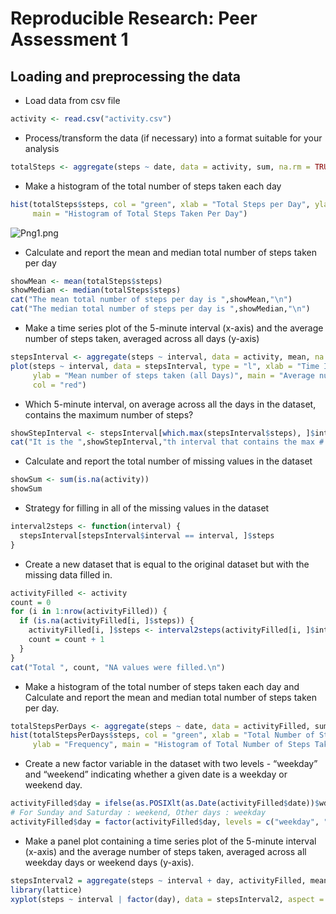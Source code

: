 
# Reproducible Research: Peer Assessment 1

## Loading and preprocessing the data



- Load data from csv file
  
```r
activity <- read.csv("activity.csv")
```

- Process/transform the data (if necessary) into a format suitable for your analysis
```r
totalSteps <- aggregate(steps ~ date, data = activity, sum, na.rm = TRUE)
```


- Make a histogram of the total number of steps taken each day
```r
hist(totalSteps$steps, col = "green", xlab = "Total Steps per Day", ylab = "Frequency", 
     main = "Histogram of Total Steps Taken Per Day")
```
![Png1.png](https://github.com/dgreiber/RepData_PeerAssessment1/figure/Png1.png)\

- Calculate and report the mean and median total number of steps taken per day
```r
showMean <- mean(totalSteps$steps)
showMedian <- median(totalSteps$steps)
cat("The mean total number of steps per day is ",showMean,"\n")
cat("The median total number of steps per day is ",showMedian,"\n")
```


- Make a time series plot of the 5-minute interval (x-axis) and the average number of steps taken, averaged across all days (y-axis)
```r
stepsInterval <- aggregate(steps ~ interval, data = activity, mean, na.rm = TRUE)
plot(steps ~ interval, data = stepsInterval, type = "l", xlab = "Time Intervals (5-minute)", 
     ylab = "Mean number of steps taken (all Days)", main = "Average number of Steps Taken at different 5 minute Intervals", 
     col = "red")
```


- Which 5-minute interval, on average across all the days in the dataset, contains the maximum number of steps?
```r
showStepInterval <- stepsInterval[which.max(stepsInterval$steps), ]$interval
cat("It is the ",showStepInterval,"th interval that contains the max # of steps\n")
```


- Calculate and report the total number of missing values in the dataset
```r
showSum <- sum(is.na(activity))
showSum
```

- Strategy for filling in all of the missing values in the dataset
```r
interval2steps <- function(interval) {
  stepsInterval[stepsInterval$interval == interval, ]$steps
}
```


- Create a new dataset that is equal to the original dataset but with the missing data filled in.
```r

activityFilled <- activity
count = 0
for (i in 1:nrow(activityFilled)) {
  if (is.na(activityFilled[i, ]$steps)) {
    activityFilled[i, ]$steps <- interval2steps(activityFilled[i, ]$interval)
    count = count + 1
  }
}
cat("Total ", count, "NA values were filled.\n")
```


- Make a histogram of the total number of steps taken each day and Calculate and report 
 the mean and median total number of steps taken per day.
```r
totalStepsPerDays <- aggregate(steps ~ date, data = activityFilled, sum)
hist(totalStepsPerDays$steps, col = "green", xlab = "Total Number of Steps", 
     ylab = "Frequency", main = "Histogram of Total Number of Steps Taken Each Day")
```


- Create a new factor variable in the dataset with two levels - "weekday" and "weekend" indicating whether a given date is a weekday or weekend day.
```r
activityFilled$day = ifelse(as.POSIXlt(as.Date(activityFilled$date))$wday%%6 == 0, "weekend", "weekday")
# For Sunday and Saturday : weekend, Other days : weekday
activityFilled$day = factor(activityFilled$day, levels = c("weekday", "weekend"))
```

- Make a panel plot containing a time series plot of the 5-minute interval (x-axis) and the average number of steps taken, averaged across all weekday days or weekend days (y-axis).
```r
stepsInterval2 = aggregate(steps ~ interval + day, activityFilled, mean)
library(lattice)
xyplot(steps ~ interval | factor(day), data = stepsInterval2, aspect = 1/2, type = "l")
```

